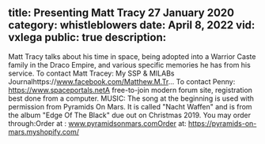 title: Presenting Matt Tracy 27 January 2020
category: whistleblowers
date: April 8, 2022
vid: vxlega
public: true
description:
---
Matt Tracy talks about his time in space, being adopted into a Warrior Caste family in the Draco Empire, and various specific memories he has from his service.
To contact Matt Tracey:
My SSP & MILABs Journalhttps://www.facebook.com/Matthew.M.Tr...
To contact Penny:
https://www.spaceportals.netA free-to-join modern forum site, registration best done from a computer.
MUSIC:
The song at the beginning is used with permission from Pyramids On Mars.
It is called "Nacht Waffen" and is from the album "Edge Of The Black" due out on Christmas 2019.
You may order through:Order at : www.pyramidsonmars.comOrder at: https://pyramids-on-mars.myshopify.com/
